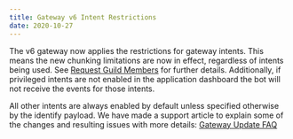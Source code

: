 ```yaml
---
title: Gateway v6 Intent Restrictions
date: 2020-10-27
---
```


The v6 gateway now applies the restrictions for gateway intents. This means the new chunking limitations are now in effect, regardless of intents being used. See [Request Guild Members](#DOCS_TOPICS_GATEWAY_EVENTS/request-guild-members) for further details.
Additionally, if privileged intents are not enabled in the application dashboard the bot will not receive the events for those intents.

All other intents are always enabled by default unless specified otherwise by the identify payload. We have made a support article to explain some of the changes and resulting issues with more details: [Gateway Update FAQ](https://dis.gd/gwupdate)
